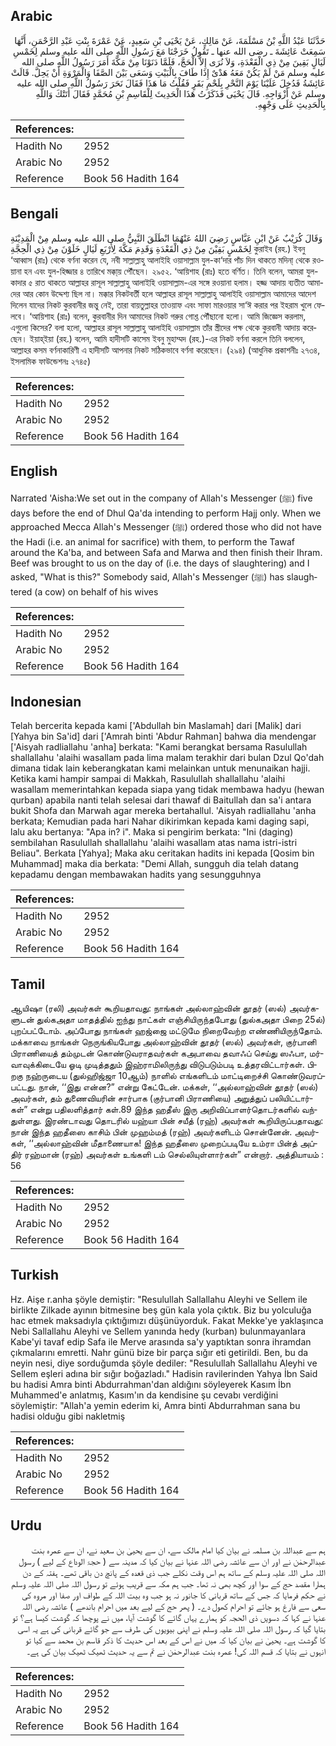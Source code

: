 ## Arabic


<div dir="rtl" lang="ar" style={{fontSize:'larger',backgroundColor:'#f8f9fa',padding:20}}>
حَدَّثَنَا عَبْدُ اللَّهِ بْنُ مَسْلَمَةَ، عَنْ مَالِكٍ، عَنْ يَحْيَى بْنِ سَعِيدٍ، عَنْ عَمْرَةَ بِنْتِ عَبْدِ الرَّحْمَنِ، أَنَّهَا سَمِعَتْ عَائِشَةَ ـ رضى الله عنها ـ تَقُولُ خَرَجْنَا مَعَ رَسُولِ اللَّهِ صلى الله عليه وسلم لِخَمْسِ لَيَالٍ بَقِينَ مِنْ ذِي الْقَعْدَةِ، وَلاَ نُرَى إِلاَّ الْحَجَّ، فَلَمَّا دَنَوْنَا مِنْ مَكَّةَ أَمَرَ رَسُولُ اللَّهِ صلى الله عليه وسلم مَنْ لَمْ يَكُنْ مَعَهُ هَدْىٌ إِذَا طَافَ بِالْبَيْتِ وَسَعَى بَيْنَ الصَّفَا وَالْمَرْوَةِ أَنْ يَحِلَّ‏.‏ قَالَتْ عَائِشَةُ فَدُخِلَ عَلَيْنَا يَوْمَ النَّحْرِ بِلَحْمِ بَقَرٍ فَقُلْتُ مَا هَذَا فَقَالَ نَحَرَ رَسُولُ اللَّهِ صلى الله عليه وسلم عَنْ أَزْوَاجِهِ‏.‏ قَالَ يَحْيَى فَذَكَرْتُ هَذَا الْحَدِيثَ لِلْقَاسِمِ بْنِ مُحَمَّدٍ فَقَالَ أَتَتْكَ وَاللَّهِ بِالْحَدِيثِ عَلَى وَجْهِهِ‏.‏
</div>
<div style={{backgroundColor:'#f8f9fa',padding:20, marginBottom: 10}}><table> <thead> <tr> <th>References:</th> <th></th> </tr> </thead> <tbody><tr><td>Hadith No</td><td>2952</td></tr><tr><td>Arabic No</td><td>2952</td></tr><tr><td>Reference</td><td>Book 56 Hadith 164</td></tr></tbody></table></div>

## Bengali


<div dir="ltr" lang="bn" style={{fontSize:'larger',backgroundColor:'#f8f9fa',padding:20}}>
وَقَالَ كُرَيْبٌ عَنْ ابْنِ عَبَّاسٍ رَضِيَ اللهُ عَنْهُمَا انْطَلَقَ النَّبِيُّ صلى الله عليه وسلم مِنْ الْمَدِيْنَةِ لِخَمْسٍ بَقِيْنَ مِنْ ذِي الْقَعْدَةِ وَقَدِمَ مَكَّةَ لِأَرْبَعِ لَيَالٍ خَلَوْنَ مِنْ ذِي الْحِجَّةِ কুরাইব (রহ.) ইবনু ‘আব্বাস (রাঃ) থেকে বর্ণনা করেন যে, নবী সাল্লাল্লাহু আলাইহি ওয়াসাল্লাম যুল-কা‘দার পাঁচ দিন থাকতে মদিনা্ থেকে রওয়ানা হন এবং যুল-হিজ্জার ৪ তারিখে মক্কা্য় পৌঁছেন। ২৯৫২. ‘আয়িশাহ (রাঃ) হতে বর্ণিত। তিনি বলেন, আমরা যুল-কাদার ৫ রাত থাকতে আল্লাহর রাসূল সাল্লাল্লাহু আলাইহি ওয়াসাল্লাম-এর সঙ্গে রওয়ানা হলাম। হজ্জ আদায় ব্যতীত আমাদের আর কোন উদ্দেশ্য ছিল না। মক্কার নিকটবর্তী হলে আল্লাহর রাসূল সাল্লাল্লাহু আলাইহি ওয়াসাল্লাম আমাদের আদেশ দিলেন যাদের নিকট কুরবানীর জন্তু নেই, তারা বায়তুল্লাহর তাওয়াফ এবং সাফা মারওয়ার সা‘ঈ করার পর ইহরাম খুলে ফেলবে। ‘আয়িশাহ (রাঃ) বলেন, কুরবানীর দিন আমাদের নিকট গরুর গোশ্ত পৌঁছানো হলো। আমি জিজ্ঞেস করলাম, এগুলো কিসের? বলা হলো, আল্লাহর রাসূল সাল্লাল্লাহু আলাইহি ওয়াসাল্লাম তাঁর স্ত্রীদের পক্ষ থেকে কুরবানী আদায় করেছেন। ইয়াহ্ইয়া (রহ.) বলেন, আমি হাদীসটি কাসেম ইবনু মুহাম্মদ (রহ.)-এর নিকট বর্ণনা করলে তিনি বললেন, আল্লাহর কসম বর্ণনাকারিণী এ হাদীসটি আপনার নিকট সঠিকভাবে বর্ণনা করেছেন। (২৯৪) (আধুনিক প্রকাশনীঃ ২৭৩৪, ইসলামিক ফাউন্ডেশনঃ ২৭৪৫)
</div>
<div style={{backgroundColor:'#f8f9fa',padding:20, marginBottom: 10}}><table> <thead> <tr> <th>References:</th> <th></th> </tr> </thead> <tbody><tr><td>Hadith No</td><td>2952</td></tr><tr><td>Arabic No</td><td>2952</td></tr><tr><td>Reference</td><td>Book 56 Hadith 164</td></tr></tbody></table></div>

## English


<div dir="ltr" lang="en" style={{fontSize:'larger',backgroundColor:'#f8f9fa',padding:20}}>
Narrated 'Aisha:We set out in the company of Allah's Messenger (ﷺ) five days before the end of Dhul Qa'da intending to perform Hajj only. When we approached Mecca Allah's Messenger (ﷺ) ordered those who did not have the Hadi (i.e. an animal for sacrifice) with them, to perform the Tawaf around the Ka'ba, and between Safa and Marwa and then finish their Ihram. Beef was brought to us on the day of (i.e. the days of slaughtering) and I asked, "What is this?" Somebody said, Allah's Messenger (ﷺ) has slaughtered (a cow) on behalf of his wives
</div>
<div style={{backgroundColor:'#f8f9fa',padding:20, marginBottom: 10}}><table> <thead> <tr> <th>References:</th> <th></th> </tr> </thead> <tbody><tr><td>Hadith No</td><td>2952</td></tr><tr><td>Arabic No</td><td>2952</td></tr><tr><td>Reference</td><td>Book 56 Hadith 164</td></tr></tbody></table></div>

## Indonesian


<div dir="ltr" lang="id" style={{fontSize:'larger',backgroundColor:'#f8f9fa',padding:20}}>
Telah bercerita kepada kami ['Abdullah bin Maslamah] dari [Malik] dari [Yahya bin Sa'id] dari ['Amrah binti 'Abdur Rahman] bahwa dia mendengar ['Aisyah radliallahu 'anha] berkata: "Kami berangkat bersama Rasulullah shallallahu 'alaihi wasallam pada lima malam terakhir dari bulan Dzul Qo'dah dimana tidak lain keberangkatan kami melainkan untuk menunaikan hajji. Ketika kami hampir sampai di Makkah, Rasulullah shallallahu 'alaihi wasallam memerintahkan kepada siapa yang tidak membawa hadyu (hewan qurban) apabila nanti telah selesai dari thawaf di Baitullah dan sa'i antara bukit Shofa dan Marwah agar mereka bertahallul. 'Aisyah radliallahu 'anha berkata; Kemudian pada hari Nahar dikirimkan kepada kami daging sapi, lalu aku bertanya: "Apa in? i". Maka si pengirim berkata: "Ini (daging) sembilahan Rasulullah shallallahu 'alaihi wasallam atas nama istri-istri Beliau". Berkata [Yahya]; Maka aku ceritakan hadits ini kepada [Qosim bin Muhammad] maka dia berkata: "Demi Allah, sungguh dia telah datang kepadamu dengan membawakan hadits yang sesungguhnya
</div>
<div style={{backgroundColor:'#f8f9fa',padding:20, marginBottom: 10}}><table> <thead> <tr> <th>References:</th> <th></th> </tr> </thead> <tbody><tr><td>Hadith No</td><td>2952</td></tr><tr><td>Arabic No</td><td>2952</td></tr><tr><td>Reference</td><td>Book 56 Hadith 164</td></tr></tbody></table></div>

## Tamil


<div dir="ltr" lang="ta" style={{fontSize:'larger',backgroundColor:'#f8f9fa',padding:20}}>
ஆயிஷா (ரலி) அவர்கள் கூறியதாவது: நாங்கள் அல்லாஹ்வின் தூதர் (ஸல்) அவர்களுடன் துல்கஅதா மாதத்தில் ஐந்து நாட்கள் எஞ்சியிருந்தபோது (துல்கஅதா பிறை 25ல்) புறப்பட்டோம். அப்போது நாங்கள் ஹஜ்ஜை மட்டுமே நிறைவேற்ற எண்ணியிருந்தோம். மக்காவை நாங்கள் நெருங்கியபோது அல்லாஹ்வின் தூதர் (ஸல்) அவர்கள், குர்பானி பிராணியைத் தம்முடன் கொண்டுவராதவர்கள் கஅபாவை தவாஃப் செய்து ஸஃபா, மர்வாவுக்கிடையே ஓடி முடித்ததும் இஹ்ராமிலிருந்து விடுபடும்படி உத்தரவிட்டார்கள். பிறகு நஹ்ருடைய (துல்ஹிஜ்ஜா 10ஆம்) நாளில் எங்களிடம் மாட்டிறைச்சி கொண்டுவரப்பட்டது. நான், ‘‘இது என்ன?” என்று கேட்டேன். மக்கள், ‘‘அல்லாஹ்வின் தூதர் (ஸல்) அவர்கள், தம் துணைவியரின் சார்பாக (குர்பானி பிராணியை) அறுத்துப் பலியிட்டார்கள்” என்று பதிலளித்தார் கள்.89 இந்த ஹதீஸ் இரு அறிவிப்பாளர்தொடர்களில் வந்துள்ளது. இரண்டாவது தொடரில் யஹ்யா பின் சயீத் (ரஹ்) அவர்கள் கூறியிருப்பதாவது: நான் இந்த ஹதீஸை காசிம் பின் முஹம்மத் (ரஹ்) அவர்களிடம் சொன்னேன். அவர்கள், ‘‘அல்லாஹ்வின் மீதாணையாக! இந்த ஹதீஸை முறைப்படியே உம்ரா பின்த் அப்திர் ரஹ்மான் (ரஹ்) அவர்கள் உங்களி டம் செல்லியுள்ளார்கள்” என்றார். அத்தியாயம் : 56
</div>
<div style={{backgroundColor:'#f8f9fa',padding:20, marginBottom: 10}}><table> <thead> <tr> <th>References:</th> <th></th> </tr> </thead> <tbody><tr><td>Hadith No</td><td>2952</td></tr><tr><td>Arabic No</td><td>2952</td></tr><tr><td>Reference</td><td>Book 56 Hadith 164</td></tr></tbody></table></div>

## Turkish


<div dir="ltr" lang="tr" style={{fontSize:'larger',backgroundColor:'#f8f9fa',padding:20}}>
Hz. Aişe r.anha şöyle demiştir: "Resulullah Sallallahu Aleyhi ve Sellem ile birlikte Zilkade ayının bitmesine beş gün kala yola çıktık. Biz bu yolculuğa hac etmek maksadıyla çıktığımızı düşünüyorduk. Fakat Mekke'ye yaklaşınca Nebi Sallallahu Aleyhi ve Sellem yanında hedy (kurban) bulunmayanlara Kabe'yi tavaf edip Safa ile Merve arasında sa'y yaptıktan sonra ihramdan çıkmalarını emretti. Nahr günü bize bir parça sığır eti getirildi. Ben, bu da neyin nesi, diye sorduğumda şöyle dediler: "Resulullah Sallallahu Aleyhi ve Sellem eşleri adına bir sığır boğazladı." Hadisin ravilerinden Yahya İbn Said bu hadisi Amra binti Abdurrahman'dan aldığını söyleyerek Kasım İbn Muhammed'e anlatmış, Kasım'ın da kendisine şu cevabı verdiğini söylemiştir: "Allah'a yemin ederim ki, Amra binti Abdurrahman sana bu hadisi olduğu gibi nakletmiş
</div>
<div style={{backgroundColor:'#f8f9fa',padding:20, marginBottom: 10}}><table> <thead> <tr> <th>References:</th> <th></th> </tr> </thead> <tbody><tr><td>Hadith No</td><td>2952</td></tr><tr><td>Arabic No</td><td>2952</td></tr><tr><td>Reference</td><td>Book 56 Hadith 164</td></tr></tbody></table></div>

## Urdu


<div dir="rtl" lang="ur" style={{fontSize:'larger',backgroundColor:'#f8f9fa',padding:20}}>
ہم سے عبداللہ بن مسلمہ نے بیان کیا امام مالک سے، ان سے یحییٰ بن سعید نے، ان سے عمرہ بنت عبدالرحمٰن نے اور ان سے عائشہ رضی اللہ عنہا نے بیان کیا کہ مدینہ سے ( حجۃ الوداع کے لیے ) رسول اللہ صلی اللہ علیہ وسلم کے ساتھ ہم اس وقت نکلے جب ذی قعدہ کے پانچ دن باقی تھے۔ ہفتہ کے دن ہمارا مقصد حج کے سوا اور کچھ بھی نہ تھا۔ جب ہم مکہ سے قریب ہوئے تو رسول اللہ صلی اللہ علیہ وسلم نے حکم فرمایا کہ جس کے ساتھ قربانی کا جانور نہ ہو جب وہ بیت اللہ کے طواف اور صفا اور مروہ کی سعی سے فارغ ہو جائے تو احرام کھول دے۔ ( پھر حج کے لیے بعد میں احرام باندھے ) عائشہ رضی اللہ عنہا نے کہا کہ دسویں ذی الحجہ کو ہمارے یہاں گائے کا گوشت آیا، میں نے پوچھا کہ گوشت کیسا ہے؟ تو بتایا گیا کہ رسول اللہ صلی اللہ علیہ وسلم نے اپنی بیویوں کی طرف سے جو گائے قربانی کی ہے یہ اسی کا گوشت ہے۔ یحییٰ نے بیان کیا کہ میں نے اس کے بعد اس حدیث کا ذکر قاسم بن محمد سے کیا تو انہوں نے بتایا کہ قسم اللہ کی! عمرہ بنت عبدالرحمٰن نے تم سے یہ حدیث ٹھیک ٹھیک بیان کی ہے۔
</div>
<div style={{backgroundColor:'#f8f9fa',padding:20, marginBottom: 10}}><table> <thead> <tr> <th>References:</th> <th></th> </tr> </thead> <tbody><tr><td>Hadith No</td><td>2952</td></tr><tr><td>Arabic No</td><td>2952</td></tr><tr><td>Reference</td><td>Book 56 Hadith 164</td></tr></tbody></table></div>